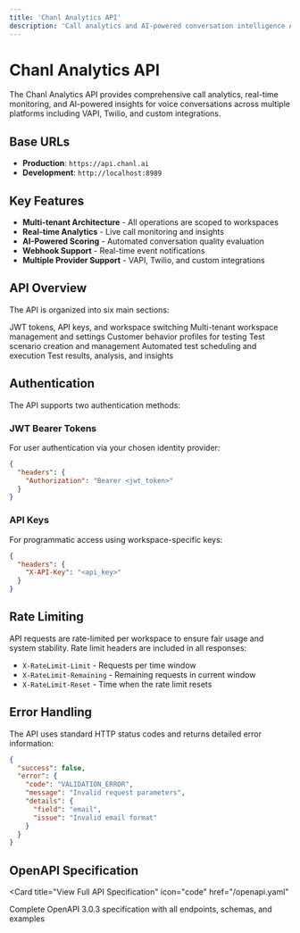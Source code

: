```yaml
---
title: 'Chanl Analytics API'
description: 'Call analytics and AI-powered conversation intelligence API'
---
```


# Chanl Analytics API

The Chanl Analytics API provides comprehensive call analytics, real-time monitoring, and AI-powered insights for voice conversations across multiple platforms including VAPI, Twilio, and custom integrations.

## Base URLs

- **Production**: `https://api.chanl.ai`
- **Development**: `http://localhost:8989`

## Key Features

- **Multi-tenant Architecture** - All operations are scoped to workspaces
- **Real-time Analytics** - Live call monitoring and insights
- **AI-Powered Scoring** - Automated conversation quality evaluation
- **Webhook Support** - Real-time event notifications
- **Multiple Provider Support** - VAPI, Twilio, and custom integrations

## API Overview

The API is organized into six main sections:

<CardGroup cols={2}>
  <Card title="Authentication" icon="key" href="/api-reference/auth/exchange">
    JWT tokens, API keys, and workspace switching
  </Card>
  <Card title="Workspaces" icon="building" href="/api-reference/workspaces/list">
    Multi-tenant workspace management and settings
  </Card>
  <Card title="Personas" icon="users" href="/api-reference/personas/list">
    Customer behavior profiles for testing
  </Card>
  <Card title="Scenarios" icon="play" href="/api-reference/scenarios/list">
    Test scenario creation and management
  </Card>
  <Card title="Schedules" icon="calendar" href="/api-reference/schedules/list">
    Automated test scheduling and execution
  </Card>
  <Card title="Simulations" icon="chart-line" href="/api-reference/simulations/list">
    Test results, analysis, and insights
  </Card>
</CardGroup>

## Authentication

The API supports two authentication methods:

### JWT Bearer Tokens
For user authentication via your chosen identity provider:

```json
{
  "headers": {
    "Authorization": "Bearer <jwt_token>"
  }
}
```

### API Keys
For programmatic access using workspace-specific keys:

```json
{
  "headers": {
    "X-API-Key": "<api_key>"
  }
}
```

## Rate Limiting

API requests are rate-limited per workspace to ensure fair usage and system stability. Rate limit headers are included in all responses:

- `X-RateLimit-Limit` - Requests per time window
- `X-RateLimit-Remaining` - Remaining requests in current window
- `X-RateLimit-Reset` - Time when the rate limit resets

## Error Handling

The API uses standard HTTP status codes and returns detailed error information:

```json
{
  "success": false,
  "error": {
    "code": "VALIDATION_ERROR",
    "message": "Invalid request parameters",
    "details": {
      "field": "email",
      "issue": "Invalid email format"
    }
  }
}
```

## OpenAPI Specification

<Card
  title="View Full API Specification"
  icon="code"
  href="/openapi.yaml"
>
  Complete OpenAPI 3.0.3 specification with all endpoints, schemas, and examples
</Card>